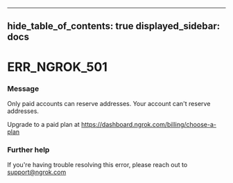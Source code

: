 

---
hide_table_of_contents: true
displayed_sidebar: docs
---


# ERR_NGROK_501

### Message
Only paid accounts can reserve addresses.
Your account can't reserve addresses. 

Upgrade to a paid plan at https://dashboard.ngrok.com/billing/choose-a-plan

<ErrorDetails />



### Further help
If you're having trouble resolving this error, please reach out to [support@ngrok.com](mailto:support@ngrok.com?subject=Help%20with%20ERR_NGROK_501)

